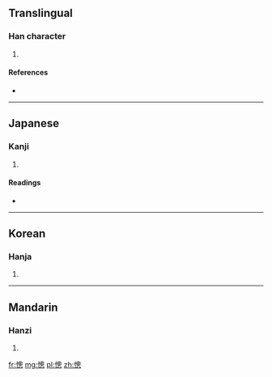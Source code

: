 ==Translingual==

===Han character===
{{Han char|rn=61|rad=心|as=11|sn=15|four=|canj=心竹田心 (PHWP)}}

# {{defn|Han|sort=心11}}

====References====
* {{Han ref|kx=0401.250|dkj=11169|dj=0741.120|hdz=42346.080|uh=6181|ud=24961}}

----

==Japanese==

===Kanji===
{{ja-kanji|grade=|rs=心11}}

# {{defn|Japanese|sort=心11}}

====Readings====
* {{ja-readings|on=[[そう]] (sō)|kun=}}

----

==Korean==

===Hanja===
{{ko-hanja|hangeul=총|eumhun=|rv=chong|mr=ch'ong|y=chong}}

# {{defn|Korean|sort=心11}}

----

==Mandarin==

===Hanzi===
{{cmn-hanzi|pin=[[cōng]] ([[cong1]])|wg=ts'ung<sup>1</sup>}}

# {{defn|Mandarin|sort=心11}}

[[fr:憁]]
[[mg:憁]]
[[pl:憁]]
[[zh:憁]]